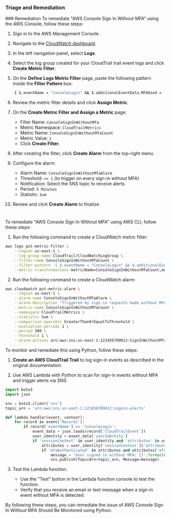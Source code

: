 ### Triage and Remediation

<Tabs>
<Tab title='Remediation'>
### Remediation

<AccordionGroup>
<Accordion title='Using Console' defaultOpen='true'>
To remediate "AWS Console Sign In Without MFA" using the AWS Console, follow these steps:

1. Sign in to the AWS Management Console.

2. Navigate to the [CloudWatch dashboard](https://console.aws.amazon.com/cloudwatch/).

3. In the left navigation panel, select **Logs**.

4. Select the log group created for your CloudTrail trail event logs and click **Create Metric Filter**.

5. On the **Define Logs Metric Filter** page, paste the following pattern inside the **Filter Pattern** box:

```bash
    { $.eventName = "ConsoleLogin" && $.additionalEventData.MFAUsed = "No" }
```

6. Review the metric filter details and click **Assign Metric**.

7. On the **Create Metric Filter and Assign a Metric** page:

   - Filter Name: `ConsoleSignInWithoutMfa`
   - Metric Namespace: `CloudTrailMetrics`
   - Metric Name: `ConsoleSignInWithoutMfaCount`
   - Metric Value: `1`
   - Click **Create Filter**.

8. After creating the filter, click **Create Alarm** from the top-right menu.

9. Configure the alarm:

   - Alarm Name: `ConsoleSignInWithoutMfaAlarm`
   - Threshold: `>= 1` (to trigger on every sign-in without MFA)
   - Notification: Select the SNS topic to receive alerts.
   - Period: `5 Minutes`
   - Statistic: `Sum`

10. Review and click **Create Alarm** to finalize.

#

</Accordion>

<Accordion title='Using CLI'>
To remediate "AWS Console Sign In Without MFA" using AWS CLI, follow these steps:

1. Run the following command to create a CloudWatch metric filter:

```bash
aws logs put-metric-filter \
    --region us-east-1 \
    --log-group-name CloudTrail/CloudWatchLogGroup \
    --filter-name ConsoleSignInWithoutMfaCount \
    --filter-pattern '{ $.eventName = "ConsoleLogin" && $.additionalEventData.MFAUsed = "No" }' \
    --metric-transformations metricName=ConsoleSignInWithoutMfaCount,metricNamespace=CloudTrailMetrics,metricValue=1
```

2. Run the following command to create a CloudWatch alarm:

```bash
aws cloudwatch put-metric-alarm \
    --region us-east-1 \
    --alarm-name ConsoleSignInWithoutMfaAlarm \
    --alarm-description "Triggered by sign-in requests made without MFA." \
    --metric-name ConsoleSignInWithoutMfaCount \
    --namespace CloudTrailMetrics \
    --statistic Sum \
    --comparison-operator GreaterThanOrEqualToThreshold \
    --evaluation-periods 1 \
    --period 300 \
    --threshold 1 \
    --alarm-actions arn:aws:sns:us-east-1:123456789012:SignInWithoutMfaAlarmSNSTopic
```

</Accordion>

<Accordion title='Using Python'>
To monitor and remediate this using Python, follow these steps:

1. **Create an AWS CloudTrail Trail** to log sign-in events as described in the original documentation.

2. Use AWS Lambda with Python to scan for sign-in events without MFA and trigger alerts via SNS:

```python
import boto3
import json

sns = boto3.client('sns')
topic_arn = 'arn:aws:sns:us-east-1:123456789012:signin-alerts'

def lambda_handler(event, context):
    for record in event['Records']:
        if record['eventName'] == 'ConsoleLogin':
            event_data = json.loads(record['CloudTrailEvent'])
            user_identity = event_data['userIdentity']
            if 'sessionContext' in user_identity and 'attributes' in user_identity['sessionContext']:
                attributes = user_identity['sessionContext']['attributes']
                if 'mfaAuthenticated' in attributes and attributes['mfaAuthenticated'] == 'false':
                    message = 'User signed in without MFA: {}'.format(user_identity['userName'])
                    sns.publish(TopicArn=topic_arn, Message=message)
```

3. Test the Lambda function.

   - Use the "Test" button in the Lambda function console to test the function.
   - Verify that you receive an email or text message when a sign-in event without MFA is detected.

By following these steps, you can remediate the issue of AWS Console Sign In Without MFA Should Be Monitored using Python.

</Accordion>

</AccordionGroup>
</Tab>
</Tabs>
